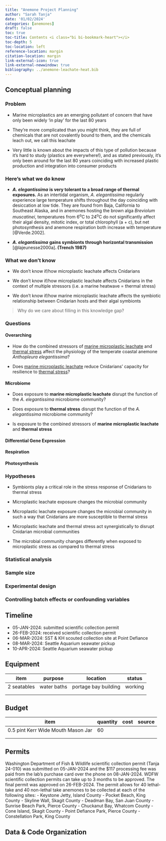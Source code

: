```yaml
---
title: "Anemone Project Planning"
author: "Sarah Tanja"
date: '01/02/2024'
categories: [anemones]
draft: false
toc: true
toc-title: Contents <i class="bi bi-bookmark-heart"></i>
toc-depth: 5
toc-location: left
reference-location: margin
citation-location: margin
link-external-icon: true
link-external-newwindow: true
bibliography: ../anemone-leachate-heat.bib
---
```


## Conceptual planning

### Problem

-   Marine microplastics are an emerging pollutant of concern that have only been widely 'in play' for the last 80 years

-   They're more complicated than you might think, they are full of chemicals that are not covalently bound to them, and the chemicals leach out, we call this leachate

-   Very little is known about the impacts of this type of pollution because it's hard to study (plastics are everywhere!), and as stated previously, it's only been around for the last 80 years coinciding with increased plastic production and integration into consumer products

### Here's what we do know

-   ***A. elegantissima*** **is very tolerant to a broad range of thermal exposures.** As an intertidal organism, *A. elegantissima* regularly experience large temperature shifts throughout the day coinciding with desiccation at low tide. They are found from Baja, California to Southeast Alaska, and in anemones hosting the brown alga *Breviolum muscatinei*, temperatures from 6^o^C to 24^o^C do not significantly affect their algal density, mitotic index, or total chlorophyll (a + c), but net photosynthesis and anemone respiration both increase with temperature [@Verde.2002].

-   ***A. elegantissima*** **gains symbionts through horizontal transmission** [@lajeunesse2000a]**. (Trench 1987)**

### What we don't know

-   We don't know if/how microplastic leachate affects Cnidarians

-   We don't know if/how microplastic leachate affects Cnidarians in the context of multiple stressors (i.e. a marine heatwave = thermal stress)

-   We don't know if/how marine microplastic leachate affects the symbiotic relationship between Cnidarian hosts and their algal symbionts

> Why do we care about filling in this knowledge gap?

### Questions

#### Overarching

-   How do the combined stressors of [marine microplastic leachate]{.underline} and [thermal stress]{.underline} affect the physiology of the temperate coastal anemone *Anthopleura elegantissima*?

-   Does [marine microplastic leachate]{.underline} reduce Cnidarians' capacity for resilience to [thermal stress]{.underline}?

#### Microbiome

-   Does exposure to **marine microplastic leachate** disrupt the function of the *A. elegantissima* microbiome community?

-   Does exposure to **thermal stress** disrupt the function of the *A. elegantissima* microbiome community?

-   Is exposure to the combined stressors of **marine microplastic leachate** and **thermal stress**

#### Differential Gene Expression

#### Respiration

#### Photosynthesis

### Hypotheses

-   Symbionts play a critical role in the stress response of Cnidarians to thermal stress

-   Microplastic leachate exposure changes the microbial community

-   Microplastic leachate exposure changes the microbial community in such a way that Cnidarians are more susceptible to thermal stress

-   Microplastic leachate and thermal stress act synergistically to disrupt Cnidarian microbial communities

-   The microbial community changes differently when exposed to microplastic stress as compared to thermal stress

### Statistical analysis

### Sample size

### Experimental design

### Controlling batch effects or confounding variables

## Timeline

-   05-JAN-2024: submitted scientific collection permit
-   26-FEB-2024: received scientific collection permit
-   06-MAR-2024: SST & KH scouted collection site at Point Defiance
-   08-MAR-2024: Seattle Aquarium seawater pickup
-   10-APR-2024: Seattle Aquarium seawater pickup

## Equipment

| item        | purpose     | location             | status  |
|-------------|-------------|----------------------|---------|
| 2 seatables | water baths | portage bay building | working |
|             |             |                      |         |
|             |             |                      |         |

## Budget

| item                               | quantity | cost | source |
|------------------------------------|----------|------|--------|
| 0.5 pint Kerr Wide Mouth Mason Jar | 60       |      |        |
|                                    |          |      |        |
|                                    |          |      |        |

## Permits

Washington Department of Fish & Wildlife scientific collection permit (Tanja 24-010) was submitted on 05-JAN-2024 and the \$117 processing fee was paid from the lab's purchase card over the phone on 08-JAN-2024. WDFW scientific collection permits can take up to 3 months to be approved. The final permit was approved on 26-FEB-2024. The permit allows for 40 lethal-take and 40 non-lethal take anemones to be collected at each of the following sites: - Keystone Jetty, Island County - Pocket Beach, King County - Skyline Wall, Skagit County - Deadman Bay, San Juan County - Sunrise Beach Park, Pierce County - Chuckanut Bay, Whatcom County - Cone Island, Skagit County - Point Defiance Park, Pierce County - Constellation Park, King County

## Data & Code Organization
